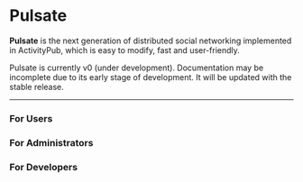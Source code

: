 
# Pulsate

**Pulsate** is the next generation of distributed social networking implemented in ActivityPub, which is easy to modify, fast and user-friendly.

<Callout type="warning">
  Pulsate is currently v0 (under development). Documentation may be incomplete due to its early stage of development. It will be updated with the stable release.
</Callout>

---

<Cards>
  <Card arrow title="About Pulsate" href="/docs/about"></Card>
  <Card arrow title="Sponsor" href="/docs/sponsor"></Card>
  <Card arrow title="Release Note" href="/release-note/overview"></Card>
</Cards>

### For Users

<Cards>
  <Card arrow title="Getting Started" href="/docs/user/getting-started"></Card>
</Cards>

### For Administrators

<Cards>
  <Card arrow title="Install" href="/docs/admin/getting-started"></Card>
  <Card arrow title="Maintenance & Management" href="/docs/admin/management"></Card>
  <Card arrow title="Features" href="/docs/admin/features"></Card>
</Cards>

### For Developers

<Cards>
  <Card arrow title="Using API" href="/docs/developer/api"></Card>
</Cards>
